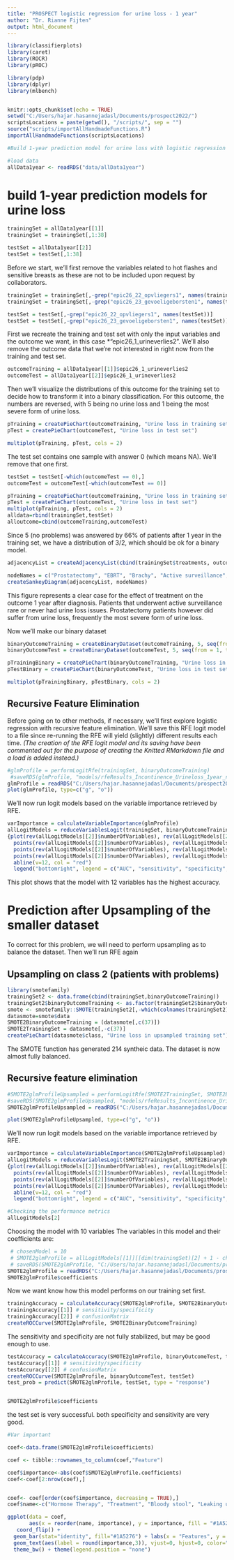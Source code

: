 ---
title: "PROSPECT logistic regression for urine loss - 1 year"
author: "Dr. Rianne Fijten"
output: html_document
---

```{r setup, include=FALSE}
library(classifierplots)
library(caret)
library(ROCR)
library(pROC)

library(pdp)
library(dplyr)
library(mlbench)


knitr::opts_chunk$set(echo = TRUE)
setwd("C:/Users/hajar.hasannejadasl/Documents/prospect2022/")
scriptsLocations = paste(getwd(), "/scripts/", sep = "")
source("scripts/importAllHandmadeFunctions.R")
importAllHandmadeFunctions(scriptsLocations)

#Build 1-year prediction model for urine loss with logistic regression

#load data
allData1year <- readRDS("data/allData1year")

```

# build 1-year prediction models for urine loss

```{r, create datasets}

trainingSet = allData1year[[1]]
trainingSet = trainingSet[,1:38]

testSet = allData1year[[2]]
testSet = testSet[,1:38]

``` 

Before we start, we'll first remove the variables related to hot flashes and sensitive breasts as these are not to be included upon request by collaborators.

```{r}
trainingSet = trainingSet[,-grep("epic26_22_opvliegers1", names(trainingSet))]
trainingSet = trainingSet[,-grep("epic26_23_gevoeligeborsten1", names(trainingSet))]

testSet = testSet[,-grep("epic26_22_opvliegers1", names(testSet))]
testSet = testSet[,-grep("epic26_23_gevoeligeborsten1", names(testSet))]
```


First we recreate the training and test set with only the input variables and the outcome we want, in this case *"epic26_1_urineverlies2". We'll also remove the outcome data that we're not interested in right now from the training and test set.

```{r, select outcomes}
outcomeTraining = allData1year[[1]]$epic26_1_urineverlies2
outcomeTest = allData1year[[2]]$epic26_1_urineverlies2
```

Then we'll visualize the distributions of this outcome for the training set to decide how to transform it into a binary classification. For this outcome, the numbers are reversed, with 5 being no urine loss and 1 being the most severe form of urine loss.

```{r, pie chart}
pTraining = createPieChart(outcomeTraining, "Urine loss in training set")
pTest = createPieChart(outcomeTest, "Urine loss in test set")

multiplot(pTraining, pTest, cols = 2)
```

The test set contains one sample with answer 0 (which means NA). We'll remove that one first.

```{r}
testSet = testSet[-which(outcomeTest == 0),]
outcomeTest = outcomeTest[-which(outcomeTest == 0)]

pTraining = createPieChart(outcomeTraining, "Urine loss in training set")
pTest = createPieChart(outcomeTest, "Urine loss in test set")
multiplot(pTraining, pTest, cols = 2)
alldata=rbind(trainingSet,testSet)
alloutcome=cbind(outcomeTraining,outcomeTest)
``` 


Since 5 (no problems) was answered by 66% of patients after 1 year in the training set, we have a distribution of 3/2, which should be ok for a binary model.

```{r, distribution treatment + urine loss answers}
adjacencyList = createAdjacencyList(cbind(trainingSet$treatments, outcomeTraining))

nodeNames = c("Prostatectomy", "EBRT", "Brachy", "Active surveillance", "MEER DAN 1X PER DAG", "ONGEVEER 1X PER DAG", "MEER DAN 1X PER WEEK", "ONGEVEER 1X PER WEEK", "ZELDEN OF NOOIT")
createSankeyDiagram(adjacencyList, nodeNames)
```

This figure represents a clear case for the effect of treatment on the outcome 1 year after diagnosis. Patients that underwent active surveillance rare or never had urine loss issues. Prostatectomy patients however did suffer from urine loss, frequently the most severe form of urine loss.

Now we'll make our binary dataset
```{r, pie chart of binary outcome}
binaryOutcomeTraining = createBinaryDataset(outcomeTraining, 5, seq(from = 1, to = 4))
binaryOutcomeTest = createBinaryDataset(outcomeTest, 5, seq(from = 1, to = 4))

pTrainingBinary = createPieChart(binaryOutcomeTraining, "Urine loss in training set")
pTestBinary = createPieChart(binaryOutcomeTest, "Urine loss in test set")

multiplot(pTrainingBinary, pTestBinary, cols = 2)
```

## Recursive Feature Elimination
Before going on to other methods, if necessary, we'll first explore logistic regression with recursive feature elimination. We'll save this RFE logit model to a file since re-running the RFE will yield (slightly) different results each time. *(The creation of the RFE logit model and its saving have  been commented out for the purpose of creating the Knitted RMarkdown file and a load is added instead.)*

```{r, rfe logistic regression}
#glmProfile = performLogitRfe(trainingSet, binaryOutcomeTraining)
 #saveRDS(glmProfile, "models/rfeResults_Incontinence_Urineloss_1year_noHotFlashesSensBreasts.rds")
glmProfile = readRDS("C:/Users/hajar.hasannejadasl/Documents/prospect2022/models/rfeResults_Incontinence_Urineloss_1year_noHotFlashesSensBreasts.rds")
plot(glmProfile, type=c("g", "o"))

```

We'll now run logit models based on the variable importance retrieved by RFE. 

```{r}
varImportance = calculateVariableImportance(glmProfile)
allLogitModels = reduceVariablesLogit(trainingSet, binaryOutcomeTraining, varImportance)
{plot(rev(allLogitModels[[2]]$numberOfVariables), rev(allLogitModels[[2]]$AUC), ylim = c(0, 1), pch = 16)
  points(rev(allLogitModels[[2]]$numberOfVariables), rev(allLogitModels[[2]]$sensitivity), col = "red",  pch = 16)
  points(rev(allLogitModels[[2]]$numberOfVariables), rev(allLogitModels[[2]]$specificity), col =  "blue",  pch = 16)
  points(rev(allLogitModels[[2]]$numberOfVariables), rev(allLogitModels[[2]]$overallAccuracy), col = "green",  pch = 16)
  abline(v=12, col = "red")
  legend("bottomright", legend = c("AUC", "sensitivity", "specificity", "overall accuracy"), col = c("black", "red", "blue", "green"), pch = 16)}
```

This plot shows that the model with 12 variables has the highest accuracy. 

# Prediction after Upsampling of the smaller dataset

To correct for this problem, we will need to perform upsampling as to balance the dataset. Then we'll run RFE again

## Upsampling on class 2 (patients with problems)

```{r, SMOTE upsampling}

library(smotefamily)
trainingSet2 <- data.frame(cbind(trainingSet,binaryOutcomeTraining))
trainingSet2$binaryOutcomeTraining <- as.factor(trainingSet2$binaryOutcomeTraining)
smote <- smotefamily::SMOTE(trainingSet2[,-which(colnames(trainingSet2) == "binaryOutcomeTraining")], trainingSet2$binaryOutcomeTraining, K=5, dup_size = 1)
datasmote=smote$data
SMOTE2BinaryOutcomeTraining = (datasmote[,c(37)])
SMOTE2TrainingSet = datasmote[,-c(37)]
createPieChart(datasmote$class, "Urine loss in upsampled training set")

``` 


The SMOTE function has generated 214 syntheic data. The dataset is now almost fully balanced.

## Recursive feature elimination

```{r, upsampled rfe logit regiression}
#SMOTE2glmProfileUpsampled = performLogitRfe(SMOTE2TrainingSet, SMOTE2BinaryOutcomeTraining)
#saveRDS(SMOTE2glmProfileUpsampled, "models/rfeResults_Incontinence_Urineloss_1year_upsampled_noHotFlashesSensBreastsSMOTE2.rds")
SMOTE2glmProfileUpsampled = readRDS("C:/Users/hajar.hasannejadasl/Documents/prospect2022/models/rfeResults_Incontinence_Urineloss_1year_upsampled_noHotFlashesSensBreastsSMOTE2.rds")

plot(SMOTE2glmProfileUpsampled, type=c("g", "o"))
```

We'll now run logit models based on the variable importance retrieved by RFE. 

```{r}
varImportance = calculateVariableImportance(SMOTE2glmProfileUpsampled)
allLogitModels = reduceVariablesLogit(SMOTE2TrainingSet, SMOTE2BinaryOutcomeTraining, varImportance)
{plot(rev(allLogitModels[[2]]$numberOfVariables), rev(allLogitModels[[2]]$AUC), ylim = c(0, 1), pch = 16)
  points(rev(allLogitModels[[2]]$numberOfVariables), rev(allLogitModels[[2]]$sensitivity), col = "red",  pch = 16)
  points(rev(allLogitModels[[2]]$numberOfVariables), rev(allLogitModels[[2]]$specificity), col =  "blue",  pch = 16)
  points(rev(allLogitModels[[2]]$numberOfVariables), rev(allLogitModels[[2]]$overallAccuracy), col = "green",  pch = 16)
  abline(v=12, col = "red")
  legend("bottomright", legend = c("AUC", "sensitivity", "specificity", "overall accuracy"), col = c("black", "red", "blue", "green"), pch = 16)}
```
```{r}
#Checking the performance metrics
allLogitModels[2]

```
Choosing the model with 10 variables
The variables in this model and their coefficients are:

```{r}
 # chosenModel = 10
 # SMOTE2glmProfile = allLogitModels[[1]][[dim(trainingSet)[2] + 1 - chosenModel]]
 # saveRDS(SMOTE2glmProfile, "C:/Users/hajar.hasannejadasl/Documents/prospect2022/models/rfeResults_Incontinence_Urineloss_1year_upsampled2_individual_noHotFlashesSensBreastsSMOTE2.rds")
SMOTE2glmProfile = readRDS("C:/Users/hajar.hasannejadasl/Documents/prospect2022/models/rfeResults_Incontinence_Urineloss_1year_upsampled2_individual_noHotFlashesSensBreastsSMOTE2.rds")
SMOTE2glmProfile$coefficients

```

Now we want know how this model performs on our training set first.

```{r, calculate accuracy on upsampled training set }
trainingAccuracy = calculateAccuracy(SMOTE2glmProfile, SMOTE2BinaryOutcomeTraining)
trainingAccuracy[[1]] # sensitivity/specificity
trainingAccuracy[[2]] # confusionMatrix
createROCCurve(SMOTE2glmProfile, SMOTE2BinaryOutcomeTraining)
```

The sensitivity and specificity are not fully stabilized, but may be good enough to use.

```{r, calculate accyracy on test set upsampled model}
testAccuracy = calculateAccuracy(SMOTE2glmProfile, binaryOutcomeTest, testSet)
testAccuracy[[1]] # sensitivity/specificity
testAccuracy[[2]] # confusionMatrix
createROCCurve(SMOTE2glmProfile, binaryOutcomeTest, testSet)
test_prob = predict(SMOTE2glmProfile, testSet, type = "response")


SMOTE2glmProfile$coefficients

```
 
 the test set is very successful. both specificity and sensitivity are very good.

 



```{r}
#Var important

coef<-data.frame(SMOTE2glmProfile$coefficients)

coef <- tibble::rownames_to_column(coef,"Feature")

coef$importance<-abs(coef$SMOTE2glmProfile.coefficients)
coef<-coef[2:nrow(coef),]


coef<- coef[order(coef$importance, decreasing = TRUE),]
coef$name<-c("Hormone Therapy", "Treatment", "Bloody stool", "Leaking urine", "Increased frequency of bowel movements", "Urinary control", "Cardiovascular Disease", "Urine loss", "Diabetes")

ggplot(data = coef, 
       aes(x = reorder(name, importance), y = importance, fill = "#1A5276")) +
   coord_flip() +
  geom_bar(stat="identity", fill="#1A5276") + labs(x = "Features", y = "Variable Importance") + 
  geom_text(aes(label = round(importance,3)), vjust=0, hjust=0, color="black", size=3) + 
  theme_bw() + theme(legend.position = "none")






```







 
